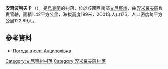 {{coord|48|48|9|N|29|5|45|E|scale:30000|display=title}}

'''安齊波利夫卡'''（{{lang-uk|Анциполівка}}），是[[烏克蘭|烏克蘭]]的村落，位於該國西南部[[文尼察州|文尼察州]]，由[[涅米羅夫區|涅米羅夫區]]負責管轄，面積1.42平方公里，海拔高度199米，2001年人口175，人口密度每平方公里122.89人。

==參考資料==
* [http://weather.in.ua/ua/vinnickaja/309 Погода в селі Анциполівка]{{Wayback|url=http://weather.in.ua/ua/vinnickaja/309 |date=20160305081947 }}

[[Category:文尼察州村落|Category:文尼察州村落]]
[[Category:涅米羅夫區村落|Category:涅米羅夫區村落]]


{{Vinnytsia-geo-stub}}